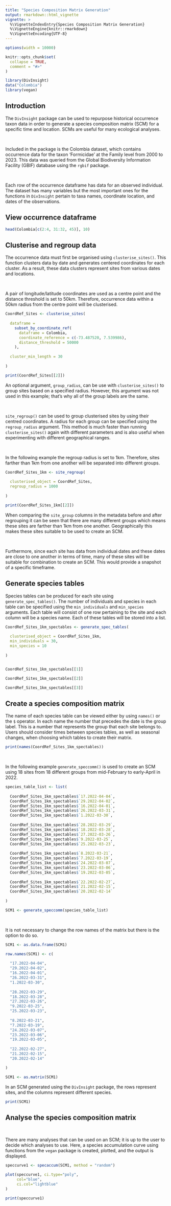 ```yaml
---
title: "Species Composition Matrix Generation"
output: rmarkdown::html_vignette
vignette: >
  %\VignetteIndexEntry{Species Composition Matrix Generation}
  %\VignetteEngine{knitr::rmarkdown}
  %\VignetteEncoding{UTF-8}
---
```


```r
options(width = 10000)
```

```r
knitr::opts_chunk$set(
  collapse = TRUE,
  comment = "#>"
)
```

```r
library(DivInsight)
data("Colombia")
library(vegan)
```

## Introduction

The `DivInsight` package can be used to repurpose historical occurrence taxon data in order to generate a species composition matrix (SCM) for a specific time and location. SCMs are useful for many ecological analyses.

&nbsp;

Included in the package is the Colombia dataset, which contains occurrence data for the taxon 'Formicidae' at the Family level from 2000 to 2023. This data was queried from the Global Biodiversity Information Facility (GBIF) database using the `rgbif` package.

&nbsp;

Each row of the occurrence dataframe has data for an observed individual. The dataset has many variables but the most important ones for the functions in `DivInsight` pertain to taxa names, coordinate location, and dates of the observations. 

## View occurrence dataframe

```r
head(Colombia[c(2:4, 31:32, 45)], 10)
```

## Clusterise and regroup data 

The occurrence data must first be organised using `clusterise_sites()`. This function clusters data by date and generates centered coordinates for each cluster. As a result, these data clusters represent sites from various dates and locations.

&nbsp;

A pair of longitude/latitude coordinates are used as a centre point and the distance threshold is set to 50km. Therefore, occurrence data within a 50km radius from the centre point will be clusterised.

```r
CoordRef_Sites <- clusterise_sites(
  
  dataframe = 
    subset_by_coordinate_ref(
      dataframe = Colombia,
      coordinate_reference = c(-73.487520, 7.539986),
      distance_threshold = 50000
    ),
  
  cluster_min_length = 30 
  
)

print(CoordRef_Sites[[2]])
```

An optional argument, `group_radius`, can be use with `clusterise_sites()` to group sites based on a specified radius. However, this argument was not used in this example; that's why all of the group labels are the same.

&nbsp;

`site_regroup()` can be used to group clusterised sites by using their centred coordinates. A radius for each group can be specified using the `regroup_radius` argument. This method is much faster than running `clusterise_sites()` again with different parameters and is also useful when experimenting with different geographical ranges. 

&nbsp;

In the following example the regroup radius is set to 1km. Therefore, sites farther than 1km from one another will be separated into different groups.

```r
CoordRef_Sites_1km <- site_regroup(
  
  clusterised_object = CoordRef_Sites,
  regroup_radius = 1000
  
)

print(CoordRef_Sites_1km[[2]])
```

When comparing the `site_group` columns in the metadata before and after regrouping it can be seen that there are many different groups which means these sites are farther than 1km from one another. Geographically this makes these sites suitable to be used to create an SCM.

&nbsp;

Furthermore, since each site has data from individual dates and these dates are close to one another in terms of time, many of these sites will be suitable for combination to create an SCM. This would provide a snapshot of a specific timeframe.

## Generate species tables

Species tables can be produced for each site using `generate_spec_tables()`. The number of individuals and species in each table can be specified using the `min_individuals` and `min_species` arguments. Each table will consist of one row pertaining to the site and each column will be a species name. Each of these tables will be stored into a list.

```r
CoordRef_Sites_1km_spectables <- generate_spec_tables(
  
  clusterised_object = CoordRef_Sites_1km,
  min_individuals = 30,
  min_species = 10
  
)


CoordRef_Sites_1km_spectables[[1]]

CoordRef_Sites_1km_spectables[[2]]

CoordRef_Sites_1km_spectables[[3]]
```

## Create a species composition matrix

The name of each species table can be viewed either by using `names()` or the `$` operator. In each name the number that precedes the date is the group label. This is a number that represents the group that each site belongs to. Users should consider times between species tables, as well as seasonal changes, when choosing which tables to create their matrix.

```r
print(names(CoordRef_Sites_1km_spectables))
```

&nbsp;

In the following example `generate_speccomm()` is used to create an SCM using 18 sites from 18 different groups from mid-February to early-April in 2022.

```r
species_table_list <- list(
  
  CoordRef_Sites_1km_spectables$`17.2022-04-04`,
  CoordRef_Sites_1km_spectables$`29.2022-04-02`,
  CoordRef_Sites_1km_spectables$`16.2022-04-01`,
  CoordRef_Sites_1km_spectables$`26.2022-03-31`,
  CoordRef_Sites_1km_spectables$`1.2022-03-30`,
  
  CoordRef_Sites_1km_spectables$`28.2022-03-29`,
  CoordRef_Sites_1km_spectables$`18.2022-03-28`,
  CoordRef_Sites_1km_spectables$`27.2022-03-26`,
  CoordRef_Sites_1km_spectables$`9.2022-03-25`,
  CoordRef_Sites_1km_spectables$`25.2022-03-23`,
  
  CoordRef_Sites_1km_spectables$`8.2022-03-21`,
  CoordRef_Sites_1km_spectables$`7.2022-03-19`,
  CoordRef_Sites_1km_spectables$`24.2022-03-07`,
  CoordRef_Sites_1km_spectables$`23.2022-03-06`,
  CoordRef_Sites_1km_spectables$`19.2022-03-05`,
  
  CoordRef_Sites_1km_spectables$`22.2022-02-27`,
  CoordRef_Sites_1km_spectables$`21.2022-02-15`,
  CoordRef_Sites_1km_spectables$`20.2022-02-14`
  
)     

SCM1 <- generate_speccomm(species_table_list)
```

&nbsp;

It is not necessary to change the row names of the matrix but there is the option to do so.

```r
SCM1 <- as.data.frame(SCM1)

row.names(SCM1) <- c(
  
  "17.2022-04-04",
  "29.2022-04-02",
  "16.2022-04-01",
  "26.2022-03-31",
  "1.2022-03-30",
  
  "28.2022-03-29",
  "18.2022-03-28",
  "27.2022-03-26",
  "9.2022-03-25",
  "25.2022-03-23",
  
  "8.2022-03-21",
  "7.2022-03-19",
  "24.2022-03-07",
  "23.2022-03-06",
  "19.2022-03-05",
  
  "22.2022-02-27",
  "21.2022-02-15",
  "20.2022-02-14"

)

SCM1 <- as.matrix(SCM1)
```

In an SCM generated using the `DivInsight` package, the rows represent sites, and the columns represent different species.

```r
print(SCM1)
```

## Analyse the species composition matrix

&nbsp;

There are many analyses that can be used on an SCM; it is up to the user to decide which analyses to use. Here, a species accumulation curve using functions from the `vegan` package is created, plotted, and the output is displayed.

```r
speccurve1 <- specaccum(SCM1, method = "random")

plot(speccurve1, ci.type="poly", 
     col="blue", 
     ci.col="lightblue"
)
```

```r
print(speccurve1)
```
